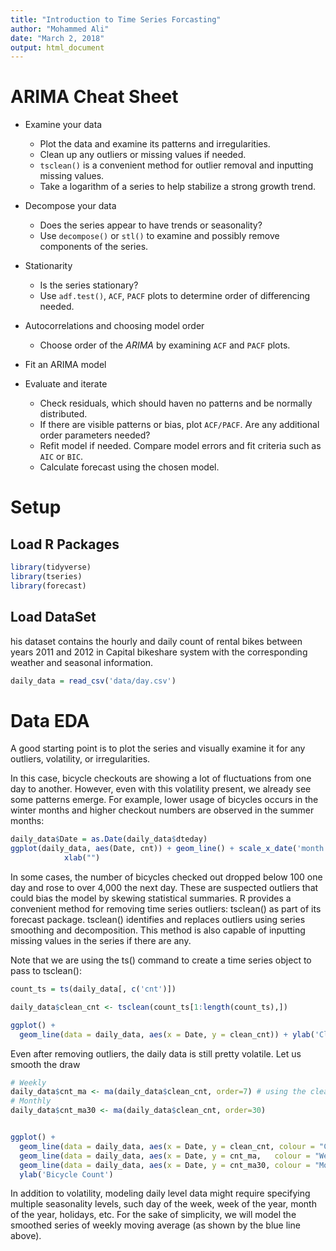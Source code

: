 ```yaml
---
title: "Introduction to Time Series Forcasting"
author: "Mohammed Ali"
date: "March 2, 2018"
output: html_document
---
```


# ARIMA Cheat Sheet

* Examine your data
    + Plot the data and examine its patterns and irregularities.
    + Clean up any outliers or missing values if needed.
    + `tsclean()` is a convenient method for outlier removal and inputting missing values.
    + Take a logarithm of a series to help stabilize a strong growth trend.

* Decompose your data
    + Does the series appear to have trends or seasonality?
    + Use `decompose()` or `stl()` to examine and possibly remove components of the series.

* Stationarity
    + Is the series stationary?
    + Use `adf.test()`, `ACF`, `PACF` plots to determine order of differencing needed.

* Autocorrelations and choosing model order
    + Choose order of the _ARIMA_ by examining `ACF` and `PACF` plots.

* Fit an ARIMA model

* Evaluate and iterate
    + Check residuals, which should haven no patterns and be normally distributed.
    + If there are visible patterns or bias, plot `ACF/PACF`. Are any additional order parameters needed?
    + Refit model if needed. Compare model errors and fit criteria such as `AIC` or `BIC`.
    + Calculate forecast using the chosen model.

# Setup
## Load R Packages

```r
library(tidyverse)
library(tseries)
library(forecast)
```

## Load DataSet
his dataset contains the hourly and daily count of rental bikes between years 2011 and 2012 in Capital bikeshare system with the corresponding weather and seasonal information.


```r
daily_data = read_csv('data/day.csv')
```

# Data EDA
A good starting point is to plot the series and visually examine it for any outliers, volatility, or irregularities. 

In this case, bicycle checkouts are showing a lot of fluctuations from one day to another. However, even with this volatility present, we already see some patterns emerge. For example, lower usage of bicycles occurs in the winter months and higher checkout numbers are observed in the summer months:
```r
daily_data$Date = as.Date(daily_data$dteday)
ggplot(daily_data, aes(Date, cnt)) + geom_line() + scale_x_date('month')  + ylab("Daily Bike Checkouts") +
            xlab("")
```

In some cases, the number of bicycles checked out dropped below 100 one day and rose to over 4,000 the next day. These are suspected outliers that could bias the model by skewing statistical summaries. R provides a convenient method for removing time series outliers: tsclean() as part of its forecast package. tsclean() identifies and replaces outliers using series smoothing and decomposition. This method is also capable of inputting missing values in the series if there are any.

Note that we are using the ts() command to create a time series object to pass to tsclean():

```r
count_ts = ts(daily_data[, c('cnt')])

daily_data$clean_cnt <- tsclean(count_ts[1:length(count_ts),])

ggplot() +
  geom_line(data = daily_data, aes(x = Date, y = clean_cnt)) + ylab('Cleaned Bicycle Count')
```

Even after removing outliers, the daily data is still pretty volatile. Let us smooth the draw

```r
# Weekly
daily_data$cnt_ma <- ma(daily_data$clean_cnt, order=7) # using the clean count with no outliers
# Monthly
daily_data$cnt_ma30 <- ma(daily_data$clean_cnt, order=30)


ggplot() +
  geom_line(data = daily_data, aes(x = Date, y = clean_cnt, colour = "Counts")) +
  geom_line(data = daily_data, aes(x = Date, y = cnt_ma,   colour = "Weekly Moving Average"))  +
  geom_line(data = daily_data, aes(x = Date, y = cnt_ma30, colour = "Monthly Moving Average"))  +
  ylab('Bicycle Count')
```

In addition to volatility, modeling daily level data might require specifying multiple seasonality levels, such day of the week, week of the year, month of the year, holidays, etc. For the sake of simplicity, we will model the smoothed series of weekly moving average (as shown by the blue line above).
